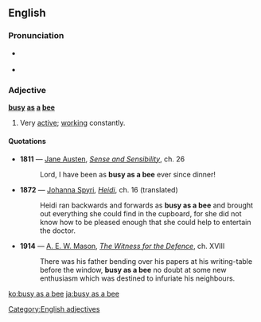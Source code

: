 ==English==

===Pronunciation===
* {{a|US}} {{IPA|/ˈbɪziæzəˈbiː/}}
* {{rhymes|iː}}

===Adjective===
'''[[busy]] [[as]] [[a]] [[bee]]'''

# {{simile}} Very [[active]]; [[work]]ing constantly.

====Quotations====
* '''1811''' — [[w:Jane Austen|Jane Austen]], ''[[s:Sense and Sensibility|Sense and Sensibility]]'', ch. 26
*: Lord, I have been as '''busy as a bee''' ever since dinner!
* '''1872''' — [[w:Johanna Spyri|Johanna Spyri]], ''[[s:Heidi|Heidi]]'', ch. 16 (translated)
*: Heidi ran backwards and forwards as '''busy as a bee''' and brought out everything she could find in the cupboard, for she did not know how to be pleased enough that she could help to entertain the doctor.
* '''1914''' — [[w:A. E. W. Mason|A. E. W. Mason]], ''[[s:The Witness for the Defence|The Witness for the Defence]]'', ch. XVIII
*: There was his father bending over his papers at his writing-table before the window, '''busy as a bee''' no doubt at some new enthusiasm which was destined to infuriate his neighbours.

[[Category:English adjectives]]

[[ko:busy as a bee]]
[[ja:busy as a bee]]